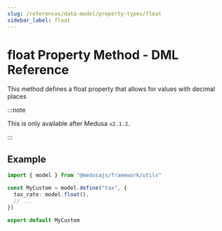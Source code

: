 ```yaml
---
slug: /references/data-model/property-types/float
sidebar_label: float
---
```



# float Property Method - DML Reference

This method defines a float property that allows for
values with decimal places

:::note

This is only available after Medusa `v2.1.2`.

:::

## Example

```ts
import { model } from "@medusajs/framework/utils"

const MyCustom = model.define("tax", {
  tax_rate: model.float(),
  // ...
})

export default MyCustom
```

